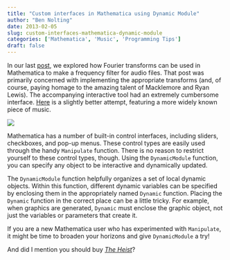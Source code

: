 ```yaml
---
title: "Custom interfaces in Mathematica using Dynamic Module"
author: "Ben Nolting"
date: 2013-02-05
slug: custom-interfaces-mathematica-dynamic-module
categories: ['Mathematica', 'Music', 'Programming Tips']
draft: false
---
```


In our last [post](/post/macklemore-fourier/), we explored how Fourier transforms can be used in Mathematica to make a frequency filter for audio files. That post was primarily concerned with implementing the appropriate transforms (and, of course, paying homage to the amazing talent of Macklemore and Ryan Lewis). The accompanying interactive tool had an extremely cumbersome interface. [Here](/code/Macklemore.cdf) is a slightly better attempt, featuring a more widely known piece of music. 

![](/img/Macklemore.png)

Mathematica has a number of built-in control interfaces, including sliders, checkboxes, and pop-up menus. These control types are easily used through the handy `Manipulate` function. There is no reason to restrict yourself to these control types, though. Using the `DynamicModule` function, you can specify any object to be interactive and dynamically updated. 

The `DynamicModule` function helpfully organizes a set of local dynamic objects. Within this function, different dynamic variables can be specified by enclosing them in the appropriately named `Dynamic` function. Placing the `Dynamic` function in the correct place can be a little tricky. For example, when graphics are generated, `Dynamic` must enclose the graphic object, not just the variables or parameters that create it. 

If you are a new Mathematica user who has experimented with `Manipulate`, it might be time to broaden your horizons and give `DynamicModule` a try! 

And did I mention you should buy [_The Heist_](https://macklemore.com)?